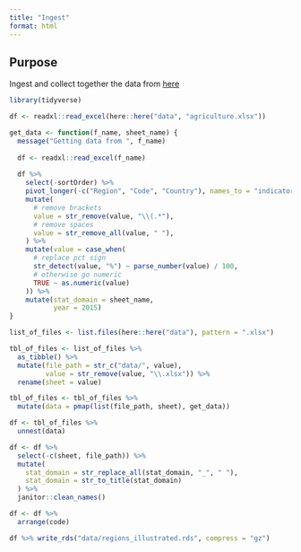 ```yaml
---
title: "Ingest"
format: html
---
```

## Purpose

Ingest and collect together the data from [here](https://ec.europa.eu/eurostat/cache/RCI/#?vis=nuts2.scitech&lang=en)



```r
library(tidyverse)

df <- readxl::read_excel(here::here("data", "agriculture.xlsx"))

get_data <- function(f_name, sheet_name) {
  message("Getting data from ", f_name)
  
  df <- readxl::read_excel(f_name)
  
  df %>%
    select(-sortOrder) %>%
    pivot_longer(-c("Region", "Code", "Country"), names_to = "indicator") %>%
    mutate(
      # remove brackets
      value = str_remove(value, "\\(.*"),
      # remove spaces
      value = str_remove_all(value, " "),
    ) %>%
    mutate(value = case_when(
      # replace pct sign
      str_detect(value, "%") ~ parse_number(value) / 100,
      # otherwise go numeric
      TRUE ~ as.numeric(value)
    )) %>% 
    mutate(stat_domain = sheet_name,
           year = 2015)
}

list_of_files <- list.files(here::here("data"), pattern = ".xlsx")

tbl_of_files <- list_of_files %>% 
  as_tibble() %>% 
  mutate(file_path = str_c("data/", value),
         value = str_remove(value, "\\.xlsx")) %>% 
  rename(sheet = value)

tbl_of_files <- tbl_of_files %>% 
  mutate(data = pmap(list(file_path, sheet), get_data))

df <- tbl_of_files %>% 
  unnest(data)
```


```r
df <- df %>%
  select(-c(sheet, file_path)) %>%
  mutate(
    stat_domain = str_replace_all(stat_domain, "_", " "),
    stat_domain = str_to_title(stat_domain)
  ) %>% 
  janitor::clean_names()

df <- df %>%
  arrange(code)

df %>% write_rds("data/regions_illustrated.rds", compress = "gz")
```

